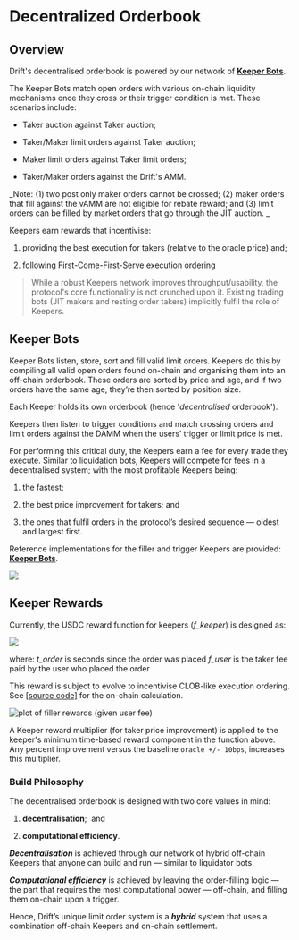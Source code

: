 

# Decentralized Orderbook

## Overview

Drift's decentralised orderbook is powered by our network of [**Keeper Bots**](/about-v2/keepers). 

The Keeper Bots match open orders with various on-chain liquidity mechanisms once they cross or their trigger condition is met. These scenarios include:

-   Taker auction against Taker auction;

-   Taker/Maker limit orders against Taker auction;

-   Maker limit orders against Taker limit orders;

-   Taker/Maker orders against the Drift's AMM.

_Note: (1) two post only maker orders cannot be crossed; (2) maker orders that fill against the vAMM are not eligible for rebate reward; and (3) limit orders can be filled by market orders that go through the JIT auction. _

Keepers earn rewards that incentivise:

1.  providing the best execution for takers (relative to the oracle price) and;

2.  following First-Come-First-Serve execution ordering


> While a robust Keepers network improves throughput/usability, the protocol's core functionality is not crunched upon it. Existing trading bots (JIT makers and resting order takers) implicitly fulfil the role of Keepers.

## Keeper Bots

Keeper Bots listen, store, sort and fill valid limit orders. Keepers do this by compiling all valid open orders found on-chain and organising them into an off-chain orderbook. These orders are sorted by price and age, and if two orders have the same age, they’re then sorted by position size.

Each Keeper holds its own orderbook (hence '_decentralised_ orderbook').

Keepers then listen to trigger conditions and match crossing orders and limit orders against the DAMM when the users’ trigger or limit price is met.

For performing this critical duty, the Keepers earn a fee for every trade they execute. Similar to liquidation bots, Keepers will compete for fees in a decentralised system; with the most profitable Keepers being:

1.  the fastest;

2.  the best price improvement for takers; and

3.  the ones that fulfil orders in the protocol’s desired sequence — oldest and largest first.

Reference implementations for the filler and trigger Keepers are provided: [**Keeper Bots**](/about-v2/keepers).

![](public/assets/_7EXFtBAy_tQDOSdL_VIL_image.png)
## Keeper Rewards

Currently, the USDC reward function for keepers (_f_keeper_) is designed as:

![](https://archbee.imgix.net/ps_9Ff-LBbQB7IaXI3f3F/7X0tYmUqT218-A0gfXSz-_image.png)

where:
_t_order_ is seconds since the order was placed
_f_user_ is the taker fee paid by the user who placed the order

This reward is subject to evolve to incentivise CLOB-like execution ordering. See [\[source code\]](https://github.com/drift-labs/protocol-v1/blob/c748c64fcfa6d7fd5aba72f7021218dd6aaa02f0/programs/clearing_house/src/math/fees.rs#L257) for the on-chain calculation.

![plot of filler rewards (given user fee)](public/assets/plot-fillet-rewards.png)

A Keeper reward multiplier (for taker price improvement) is applied to the keeper's minimum time-based reward component in the function above. Any percent improvement versus the baseline `oracle +/- 10bps`, increases this multiplier.

### Build Philosophy

The decentralised orderbook is designed with two core values in mind:

1.  **decentralisation**;  and

2.  **computational efficiency**.

**_Decentralisation_** is achieved through our network of hybrid off-chain Keepers that anyone can build and run — similar to liquidator bots.

**_Computational efficiency_** is achieved by leaving the order-filling logic — the part that requires the most computational power — off-chain, and filling them on-chain upon a trigger.

Hence, Drift’s unique limit order system is a **_hybrid_** system that uses a combination off-chain Keepers and on-chain settlement.
